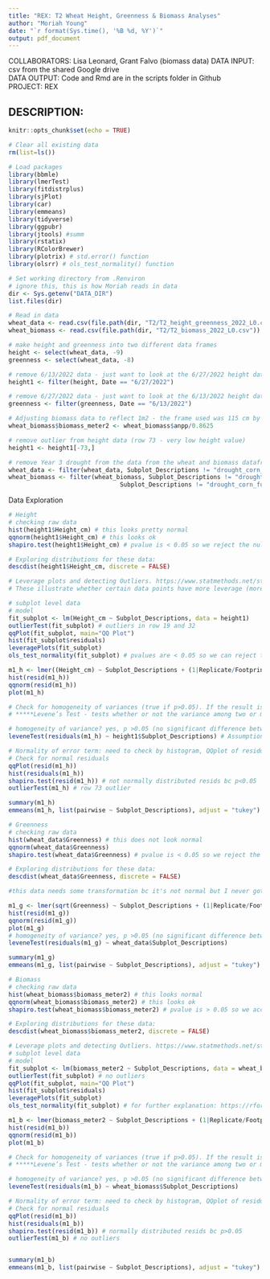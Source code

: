 ```yaml
---
title: "REX: T2 Wheat Height, Greenness & Biomass Analyses"
author: "Moriah Young"
date: "`r format(Sys.time(), '%B %d, %Y')`"
output: pdf_document
---
```


COLLABORATORS: Lisa Leonard, Grant Falvo (biomass data)
DATA INPUT:  csv from the shared Google drive  
DATA OUTPUT: Code and Rmd are in the scripts folder in Github  
PROJECT: REX  

DESCRIPTION:
- 

```r
knitr::opts_chunk$set(echo = TRUE)
```

```r
# Clear all existing data
rm(list=ls())

# Load packages
library(bbmle)
library(lmerTest)
library(fitdistrplus)
library(sjPlot)
library(car)
library(emmeans)
library(tidyverse)
library(ggpubr)
library(jtools) #summ 
library(rstatix)
library(RColorBrewer)
library(plotrix) # std.error() function
library(olsrr) # ols_test_normality() function

# Set working directory from .Renviron 
# ignore this, this is how Moriah reads in data
dir <- Sys.getenv("DATA_DIR")
list.files(dir)

# Read in data
wheat_data <- read.csv(file.path(dir, "T2/T2_height_greenness_2022_L0.csv"))
wheat_biomass <- read.csv(file.path(dir, "T2/T2_biomass_2022_L0.csv"))

# make height and greenness into two different data frames
height <- select(wheat_data, -9)
greenness <- select(wheat_data, -8)

# remove 6/13/2022 data - just want to look at the 6/27/2022 height data
height1 <- filter(height, Date == "6/27/2022")

# remove 6/27/2022 data - just want to look at the 6/13/2022 height data
greenness <- filter(greenness, Date == "6/13/2022") 

# Adjusting biomass data to reflect 1m2 - the frame used was 115 cm by 75 cm, which is 0.8625m2 in area
wheat_biomass$biomass_meter2 <- wheat_biomass$anpp/0.8625

# remove outlier from height data (row 73 - very low height value)
height1 <- height1[-73,]

# remove Year 3 drought from the data from the wheat and biomass dataframes
wheat_data <- filter(wheat_data, Subplot_Descriptions != "drought_corn_control")
wheat_biomass <- filter(wheat_biomass, Subplot_Descriptions != "drought_corn_control" & 
                               Subplot_Descriptions != "drought_corn_fungicide")

```

Data Exploration
```r
# Height
# checking raw data
hist(height1$Height_cm) # this looks pretty normal
qqnorm(height1$Height_cm) # this looks ok
shapiro.test(height1$Height_cm) # pvalue is < 0.05 so we reject the null hypothesis that the data is normal (aka not normally distributed)

# Exploring distributions for these data:
descdist(height1$Height_cm, discrete = FALSE)

# Leverage plots and detecting Outliers. https://www.statmethods.net/stats/rdiagnostics.html
# These illustrate whether certain data points have more leverage (more influence), and thus could be outliers. It's a way of detecting outliers. Leverage plots can help identify whether a point has high or low influence, based on its leverage and residual and determining model fit with and without the point in question. Ultimately you decide whether the points are outliers or not, based on the knowledge of the system and how much it changes the model when included vs. excluded from the data used to fit the model. Here is a good overview of the combination of leverage and residual: scroll down to sections beginning at "13.3 Unusual Observations": https://daviddalpiaz.github.io/appliedstats/model-diagnostics.html

# subplot level data
# model
fit_subplot <- lm(Height_cm ~ Subplot_Descriptions, data = height1)
outlierTest(fit_subplot) # outliers in row 19 and 32
qqPlot(fit_subplot, main="QQ Plot") 
hist(fit_subplot$residuals)
leveragePlots(fit_subplot)
ols_test_normality(fit_subplot) # pvalues are < 0.05 so we can reject the null that the errors are not normally distributed - see for further explanation: https://rforpoliticalscience.com/2020/10/22/check-linear-regression-residuals-are-normally-distributed-with-olsrr-package-in-r/

m1_h <- lmer((Height_cm) ~ Subplot_Descriptions + (1|Replicate/Footprint), data = height1, REML=F)
hist(resid(m1_h))
qqnorm(resid(m1_h))
plot(m1_h)

# Check for homogeneity of variances (true if p>0.05). If the result is not significant, the assumption of equal variances (homoscedasticity) is met (no significant difference between the group variances).
# *****Levene’s Test - tests whether or not the variance among two or more groups is equal - If the p-value is less than our chosen significance level, we can reject the null hypothesis and conclude that we have enough evidence to state that the variance among the groups is not equal (which we want).

# homogeneity of variance? yes, p >0.05 (no significant difference between the group variances)
leveneTest(residuals(m1_h) ~ height1$Subplot_Descriptions) # Assumption met

# Normality of error term: need to check by histogram, QQplot of residuals, could do Kolmogorov-Smirnov test.
# Check for normal residuals
qqPlot(resid(m1_h))
hist(residuals(m1_h))
shapiro.test(resid(m1_h)) # not normally distributed resids bc p<0.05
outlierTest(m1_h) # row 73 outlier

summary(m1_h)
emmeans(m1_h, list(pairwise ~ Subplot_Descriptions), adjust = "tukey")
```
```r
# Greenness
# checking raw data
hist(wheat_data$Greenness) # this does not look normal
qqnorm(wheat_data$Greenness) 
shapiro.test(wheat_data$Greenness) # pvalue is < 0.05 so we reject the null hypothesis that the data is normal (aka not normally distributed)

# Exploring distributions for these data:
descdist(wheat_data$Greenness, discrete = FALSE)

#this data needs some transformation bc it's not normal but I never got around to this

m1_g <- lmer(sqrt(Greenness) ~ Subplot_Descriptions + (1|Replicate/Footprint), data = wheat_data, REML=F)
hist(resid(m1_g))
qqnorm(resid(m1_g))
plot(m1_g)
# homogeneity of variance? yes, p >0.05 (no significant difference between the group variances)
leveneTest(residuals(m1_g) ~ wheat_data$Subplot_Descriptions)

summary(m1_g)
emmeans(m1_g, list(pairwise ~ Subplot_Descriptions), adjust = "tukey")
```

```r
# Biomass
# checking raw data
hist(wheat_biomass$biomass_meter2) # this looks normal
qqnorm(wheat_biomass$biomass_meter2) # this looks ok
shapiro.test(wheat_biomass$biomass_meter2) # pvalue is > 0.05 so we accept the null hypothesis that the data is normal (aka data normally distributed)

# Exploring distributions for these data:
descdist(wheat_biomass$biomass_meter2, discrete = FALSE)

# Leverage plots and detecting Outliers. https://www.statmethods.net/stats/rdiagnostics.html
# subplot level data
# model
fit_subplot <- lm(biomass_meter2 ~ Subplot_Descriptions, data = wheat_biomass)
outlierTest(fit_subplot) # no outliers
qqPlot(fit_subplot, main="QQ Plot") 
hist(fit_subplot$residuals)
leveragePlots(fit_subplot)
ols_test_normality(fit_subplot) # for further explanation: https://rforpoliticalscience.com/2020/10/22/check-linear-regression-residuals-are-normally-distributed-with-olsrr-package-in-r/

m1_b <- lmer(biomass_meter2 ~ Subplot_Descriptions + (1|Replicate/Footprint), data = wheat_biomass, REML=F)
hist(resid(m1_b))
qqnorm(resid(m1_b))
plot(m1_b)

# Check for homogeneity of variances (true if p>0.05). If the result is not significant, the assumption of equal variances (homoscedasticity) is met (no significant difference between the group variances).
# *****Levene’s Test - tests whether or not the variance among two or more groups is equal - If the p-value is less than our chosen significance level, we can reject the null hypothesis and conclude that we have enough evidence to state that the variance among the groups is not equal (which we want).

# homogeneity of variance? yes, p >0.05 (no significant difference between the group variances)
leveneTest(residuals(m1_b) ~ wheat_biomass$Subplot_Descriptions)

# Normality of error term: need to check by histogram, QQplot of residuals, could do Kolmogorov-Smirnov test.
# Check for normal residuals
qqPlot(resid(m1_b))
hist(residuals(m1_b))
shapiro.test(resid(m1_b)) # normally distributed resids bc p>0.05
outlierTest(m1_b) # no outliers


summary(m1_b)
emmeans(m1_b, list(pairwise ~ Subplot_Descriptions), adjust = "tukey")
```
